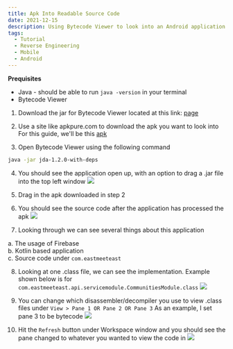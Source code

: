 ```yaml
---
title: Apk Into Readable Source Code
date: 2021-12-15
description: Using Bytecode Viewer to look into an Android application's source code
tags:
  - Tutorial
  - Reverse Engineering
  - Mobile
  - Android
---
```


**Prequisites**

* Java - should be able to run `java -version` in your terminal
* Bytecode Viewer

1. Download the jar for Bytecode Viewer located at this link: [page](https://github.com/Konloch/bytecode-viewer/releases)

2. Use a site like apkpure.com to download the apk you want to look into  
For this guide, we'll be this [apk](https://m.apkpure.com/eme-hive-meet-chat-go-live/com.eastmeeteast.eme_android)

3. Open Bytecode Viewer using the following command
```bash
java -jar jda-1.2.0-with-deps
```

4. You should see the application open up, with an option to drag a .jar file into the top left window
  ![](./images/1.png)

5. Drag in the apk downloaded in step 2

6. You should see the source code after the application has processed the apk 
  ![](./images/2.png)

7. Looking through we can see several things about this application  

a. The usage of Firebase  
b. Kotlin based application  
c. Source code under `com.eastmeeteast`  

8. Looking at one .class file, we can see the implementation. Example shown below is for `com.eastmeeteast.api.servicemodule.CommunitiesModule.class`
 ![](./images/3.png)

9. You can change which disassembler/decompiler you use to view .class files under `View > Pane 1 OR Pane 2 OR Pane 3`
As an example, I set pane 3 to be bytecode
![](./iamges/4.png)

10. Hit the `Refresh` button under Workspace window and you should see the pane changed to whatever you wanted to view the code in
![](./images/5.png)